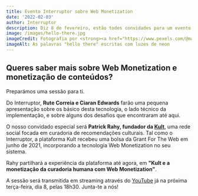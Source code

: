 ```yaml
---
title: Evento Interruptor sobre Web Monetization
date: '2022-02-03'
author: Interruptor
description: Diz 8 de fevereiro, estão todes convidades para um evento Interruptor dedicado à tecnologia Web Monetization
image: /images/hello-there.jpg
imageCredit: Fotografia por <strong><a href="https://www.pexels.com/@maksgelatin?utm_content=attributionCopyText&amp;utm_medium=referral&amp;utm_source=pexels">Maksim Goncharenok</a></strong>, via <strong><a href="https://www.pexels.com/photo/person-holding-a-neon-sign-5821029/?utm_content=attributionCopyText&amp;utm_medium=referral&amp;utm_source=pexels">Pexels</a></strong>
imageAlt: As palavras "hello there" escritas com luzes de neon
---
```


## Queres saber mais sobre Web Monetization e monetização de conteúdos?

Preparámos uma sessão para ti.

Do Interruptor, **Rute Correia e Ciaran Edwards** farão uma pequena apresentação sobre os básico desta tecnologia, o lado técnico da implementação, e sobre alguns dos desafios que encontraram até aqui.

O nosso convidado especial será **Patrick Rahy, fundador da [Kult](https://kult.pt/)**, uma rede social focada em curadoria de recomendações culturais. Tal como o Interruptor, a plataforma Kult recebeu uma bolsa da Grant For The Web em junho de 2021, incorporando a tecnologia Web Monetization no seu sistema.

Rahy partilhará a experiência da plataforma até agora, em **"Kult e a monetização da curadoria humana com Web Monetization"**.

A sessão será transmitida em streaming através do [YouTube](https://www.youtube.com/channel/UC7CE-znQHi8g099n2arVj6A) já na próxima terça-feira, dia 8, pelas 18h30. Junta-te a nós!

